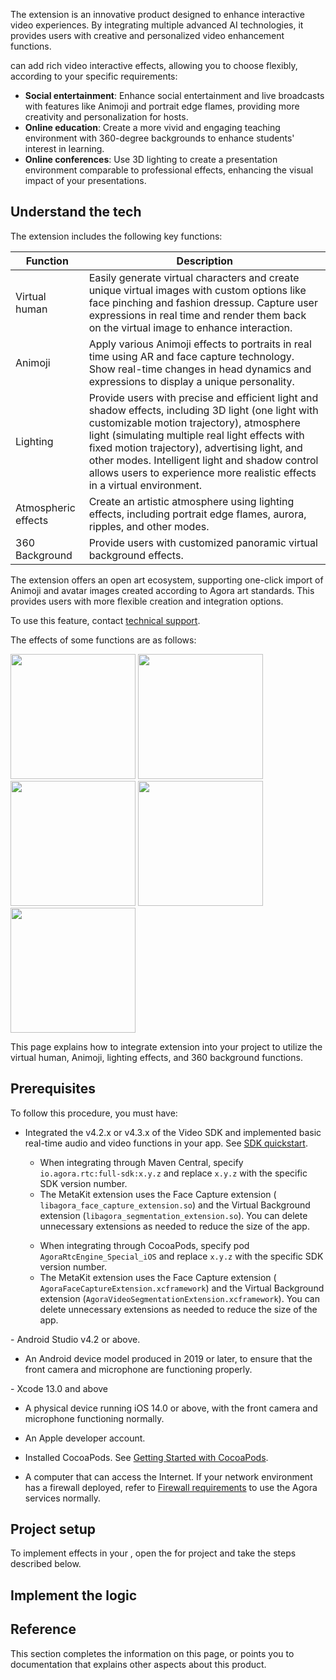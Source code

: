 

<PlatformWrapper platform="[android, ios]">

The <Vg k="RTEE_MK"/> extension is an innovative product designed to enhance interactive video experiences. By integrating multiple advanced AI technologies, it provides users with creative and personalized video enhancement functions.

<Vg k="RTEE_MK"/> can add rich video interactive effects, allowing you to choose flexibly, according to your specific requirements:

- **Social entertainment**: Enhance social entertainment and live broadcasts with features like Animoji and portrait edge flames, providing more creativity and personalization for hosts.
- **Online education**: Create a more vivid and engaging teaching environment with 360-degree backgrounds to enhance students' interest in learning.
- **Online conferences**: Use 3D lighting to create a presentation environment comparable to professional effects, enhancing the visual impact of your presentations.

## Understand the tech

The <Vg k="RTEE_MK"/> extension includes the following key functions:

| **Function**          | **Description**                                                                                                                         |
|-------------------|-------------------------------------------------------------------------------------------------------------------------------------|
| Virtual human     | Easily generate virtual characters and create unique virtual images with custom options like face pinching and fashion dressup. Capture user expressions in real time and render them back on the virtual image to enhance interaction. |
| Animoji           | Apply various Animoji effects to portraits in real time using AR and face capture technology. Show real-time changes in head dynamics and expressions to display a unique personality. |
| Lighting          | Provide users with precise and efficient light and shadow effects, including 3D light (one light with customizable motion trajectory), atmosphere light (simulating multiple real light effects with fixed motion trajectory), advertising light, and other modes. Intelligent light and shadow control allows users to experience more realistic effects in a virtual environment. |
| Atmospheric effects| Create an artistic atmosphere using lighting effects, including portrait edge flames, aurora, ripples, and other modes.                                                |
| 360 Background    | Provide users with customized panoramic virtual background effects.     |

<Admonition type="info" info="info">
The <Vg k="RTEE_MK"/> extension offers an open art ecosystem, supporting one-click import of Animoji and avatar images created according to Agora art standards. This provides users with more flexible creation and integration options.

To use this feature, contact [technical support](mailto:extensions.marketplace@agora.io).
</Admonition>

The effects of some functions are as follows:

<Tabs groupId="demogroup1">
  <TabItem value="demo4" label="Virtual human (girl)">
    <img src="https://web-cdn.agora.io/doc-cms/uploads/1706688158041-avatar_girl_6s.gif" width="200"/>
  </TabItem>
  <TabItem value="demo5" label="Animoji (dog)">
    <img src="https://web-cdn.agora.io/doc-cms/uploads/1706773052008-dog_480x1038_6s.gif" width="200"/>
  </TabItem>
  <TabItem value="demo1" label="Atmospheric effects (portrait edge flames)">
    <img src="https://web-cdn.agora.io/doc-cms/uploads/1706584127109-4s.gif" width="200"/>
  </TabItem>
</Tabs>

<Tabs groupId="demogroup2">
  <TabItem value="demo2x" label="Lighting (ambient light)">
    <img src="https://web-cdn.agora.io/doc-cms/uploads/1706584134377-5s.gif" width="200"/>
  </TabItem>
  <TabItem value="demo3" label="Lighting (3D light)">
    <img src="https://web-cdn.agora.io/doc-cms/uploads/1706689272118-480x905_2s.gif" width="200"/>
  </TabItem>
</Tabs>

This page explains how to integrate <Vg k="RTEE_MK"/> extension into your project to utilize the virtual human, Animoji, lighting effects, and 360 background functions.

## Prerequisites

To follow this procedure, you must have:

- Integrated the v4.2.x or v4.3.x of the Video SDK and implemented basic real-time audio and video functions in your app. See [SDK quickstart](../../video-calling/get-started/get-started-sdk).
  <PlatformWrapper platform="android">
    <Admonition type="info" info="Note"><ul><li>When integrating through Maven Central, specify `io.agora.rtc:full-sdk:x.y.z` and replace `x.y.z` with the specific SDK version number.</li><li>The MetaKit extension uses the Face Capture extension ( `libagora_face_capture_extension.so`) and the Virtual Background extension (`libagora_segmentation_extension.so`). You can delete unnecessary extensions as needed to reduce the size of the app.</li></ul></Admonition>
    </PlatformWrapper>
  <PlatformWrapper platform="ios">
    <Admonition type="info" info="Note"><ul><li>When integrating through CocoaPods, specify pod `AgoraRtcEngine_Special_iOS` and replace `x.y.z` with the specific SDK version number.</li><li>The MetaKit extension uses the Face Capture extension ( `AgoraFaceCaptureExtension.xcframework`) and the Virtual Background extension (`AgoraVideoSegmentationExtension.xcframework`). You can delete unnecessary extensions as needed to reduce the size of the app.</li></ul></Admonition>
    </PlatformWrapper>

<PlatformWrapper platform="android">
- Android Studio v4.2 or above.

- An Android device model produced in 2019 or later, to ensure that the front camera and microphone are functioning properly.
</PlatformWrapper>

<PlatformWrapper platform="ios">
- Xcode 13.0 and above

- A physical device running iOS 14.0 or above, with the front camera and microphone functioning normally.

- An Apple developer account.

- Installed CocoaPods. See [Getting Started with CocoaPods](https://guides.cocoapods.org/using/getting-started.html#getting-started).
</PlatformWrapper>

- A computer that can access the Internet. If your network environment has a firewall deployed, refer to [Firewall requirements](../reference/firewall) to use the Agora services normally.

## Project setup

To implement <Vg k="RTEE_MK"/> effects in your <Vpl k="CLIENT" />, open the <Link to="../../../video-calling/get-started/get-started-sdk"><Vg k="GET_STARTED"/> for <Vg k="VIDEO"/></Link> project and take the steps described below.

<ProjectSetup />

## Implement the logic

<ProjectImplement />

## Reference

This section completes the information on this page, or points you to documentation that explains other aspects about this product.

<Reference/>

</PlatformWrapper>

<PlatformWrapper notAllowed="[android, ios]">

<NotSupported />

</PlatformWrapper>





